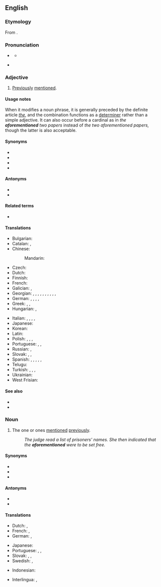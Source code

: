 ==English==

===Etymology===
From {{prefix|en|afore|mentioned}}.

===Pronunciation===
* {{a|RP}} {{IPA|en|/əˈfɔːˌmɛn.ʃənd/}}
** {{audio|en|LL-Q1860 (eng)-Vealhurl-aforementioned.wav|Audio (Southern England)}}
* {{a|US}} {{IPA|en|/əˈfɔɹˌmɛn.ʃənd/|/ˈæfɚˌmɛn.ʃənd/|qual2=nonstandard}}

===Adjective===
{{en-adj|-}}

# [[previously|Previously]] [[mention]]ed.
#: {{ux|en|It wasn't until later that we realized that the '''aforementioned''' caller and this taciturn man were the same person.}}

====Usage notes====
When it modifies a noun phrase, it is generally preceded by the definite article ''[[the]]'', and the combination functions as a [[determiner]] rather than a simple adjective. It can also occur before a cardinal as in ''the '''aforementioned''' two papers'' instead of ''the two aforementioned papers,'' though the latter is also acceptable.

====Synonyms====
* {{l|en|above-mentioned}}
* {{l|en|abovementioned}}
* {{l|en|aforesaid}}
* {{l|en|mentioned}}

====Antonyms====
* {{l|en|following}}
* {{l|en|undermentioned}}

====Related terms====
* {{l|en|last-mentioned}}

====Translations====
{{trans-top|previously mentioned}}
* Bulgarian: {{t|bg|гореспоменат}}
* Catalan: {{t|ca|abans esmentat}}, {{t|ca|ja esmentat}}
* Chinese:
*: Mandarin: {{t+|cmn|上述|alt=上述的|tr=shàngshù de|sc=Hani}}
* Czech: {{t|cs|výše zmíněný}}
* Dutch: {{t|nl|voorgenoemde}}
* Finnish: {{t+|fi|edellä mainittu}}
* French: {{t+|fr|susmentionné}}
* Galician: {{t|gl|devandito}}, {{t|gl|antedito}}
* Georgian: {{t|ka|ზემოთხსენებული}}, {{t|ka|ზემოხსენებული}}, {{t|ka|ზემონახსენები}}, {{t|ka|ზემოაღნიშნული}}, {{t|ka|ზემოთქმული}}, {{t|ka|ზემოდასახელებული}}, {{t|ka|ზემონაჩვენები}}, {{t|ka|ზემოთ გადმოცემული}}, {{t|ka|ზემოთ მოხსენიებული}}, {{t|ka|ზემოთ თქმული}}, {{t|ka|ზემოთ ხსენებული}}
* German: {{t|de|obenerwähnt}}, {{t|de|[[vorher]] [[erwähnt]]}}, {{t|de|obengenannt}}, {{t|de|[[oben]] [[genannt]]}}, {{t+|de|vorstehend}}
* Greek: {{t|el|προαναφερθείς|m}}, {{t+|el|προειρημένος|m}}, {{t|el|προλεχθείς|m}}
* Hungarian: {{t+|hu|említett}}, {{t+|hu|fent említett}}
{{trans-mid}}
* Italian: {{t+|it|suddetto|m}}, {{t+|it|suddetta|f}}, {{t|it|sopraccennato|m}}, {{t|it|anzidetto|m}}, {{t|it|sopraccitato|m}}
* Japanese: {{t+|ja|前述|alt=前述の|tr=ぜんじゅつの, zenjutsu no}}
* Korean: {{t+|ko|상기(上記)}}
* Latin: {{t|la|supradictus|m}}
* Polish: {{t|pl|[[wyżej]] [[wspomniany]]}}, {{t|pl|[[powyżej]] [[wspomniany]]}}, {{t|pl|[[wcześniej]] [[wspomniany]]}}, {{t|pl|wyżej wymieniony}}
* Portuguese: {{t|pt|supracitado}}, {{t+|pt|sobredito}}, {{t|pt|[[já]] [[mencionado]]}}
* Russian: {{t+|ru|вышеупомя́нутый}}, {{t+|ru|вышеска́занный}}
* Slovak: {{t|sk|spomínaný}}, {{t|sk|menovaný}}, {{t|sk|spomenutý}}
* Spanish: {{t|es|[[ya]] [[mencionado]]}}, {{t+|es|antedicho}}, {{t|es|sobredicho}}, {{t+|es|susodicho}}, {{t+|es|citado}}, {{t+|es|dicho}}
* Telugu: {{t|te|ముందు పేర్కొన్న}}
* Turkish: {{t|tr|[[adı]] [[geçen]]}}, {{t+|tr|mezkûr}}, {{t|tr|[[sözü]] [[geçen]]}}, {{t+|tr|işbu}}
* Ukrainian: {{t|uk|вищезга́даний}}
* West Frisian: {{t|fy|niisneamd}}
{{trans-bottom}}

====See also====
* {{l|en|hereinbefore}}
* {{l|en|heretofore}}

===Noun===
{{en-noun|-}}

# {{lb|en|uncountable}} The one or ones [[mention]]ed [[previously]].
#: ''The judge read a list of prisoners' names. She then indicated that the '''aforementioned''' were to be set free.''

====Synonyms====
* {{l|en|abovementioned}}
* {{l|en|aforesaid}}
* {{l|en|mentioned}}

====Antonyms====
* {{l|en|following}}
* {{l|en|undermentioned}}

====Translations====
{{trans-top|one or ones mentioned previously}}
* Dutch: {{t|nl|eerder vernoemde}}, {{t+|nl|voornoemde}}
* French: {{t+|fr|suscité}}, {{t+|fr|ledit}}
* German: {{t|de|[[das]] [[oben]] [[erwähnte]]}}, {{t|de|[[das]] [[vorher]] [[erwähnte]]}}
{{trans-mid}}
* Japanese: {{t+|ja|前述|tr=[[ぜんじゅつ]], zenjutsu}}
* Portuguese: {{t|pt|supracitado|m}}, {{t+|pt|sobredito|m}}, {{t|pt|[[acima]] [[mencionado]]|m}}
* Slovak: {{t|sk|spomínaný}}, {{t|sk|menovaný}}, {{t|sk|spomenutý}}
* Swedish: {{t|sv|förutnämnda}}, {{t+|sv|tidigare}} {{t+|sv|nämnda}}
{{trans-bottom}}

{{checktrans-top}}
* Indonesian: {{t-check|id|diterangkan sebelumnya}}
{{trans-mid}}
* Interlingua: {{t-check|ia|mentionate previemente}}, {{t-check|ia|mentionate supra}}
{{trans-bottom}}